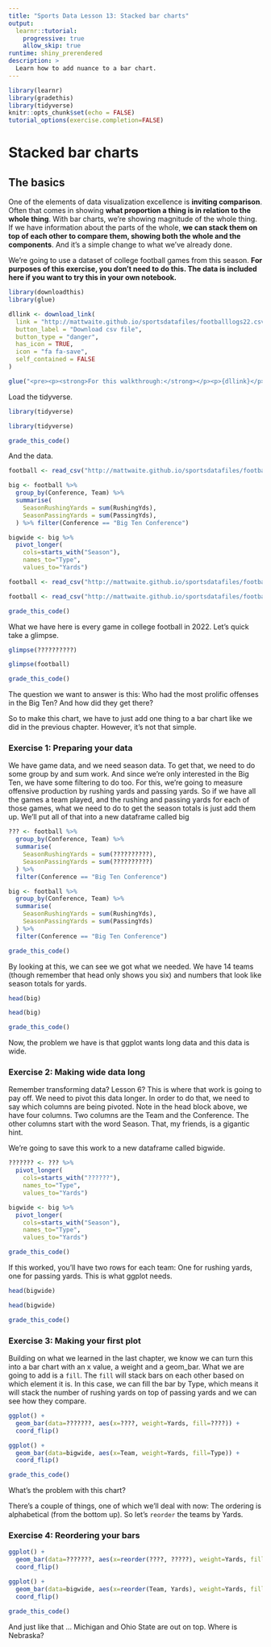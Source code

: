 ```yaml
---
title: "Sports Data Lesson 13: Stacked bar charts"
output: 
  learnr::tutorial:
    progressive: true
    allow_skip: true
runtime: shiny_prerendered
description: >
  Learn how to add nuance to a bar chart.
---
```


```r
library(learnr)
library(gradethis)
library(tidyverse)
knitr::opts_chunk$set(echo = FALSE)
tutorial_options(exercise.completion=FALSE)
```

# Stacked bar charts

## The basics

One of the elements of data visualization excellence is **inviting comparison**. Often that comes in showing **what proportion a thing is in relation to the whole thing**. With bar charts, we're showing magnitude of the whole thing. If we have information about the parts of the whole, **we can stack them on top of each other to compare them, showing both the whole and the components**. And it's a simple change to what we've already done. 

We're going to use a dataset of college football games from this season. **For purposes of this exercise, you don't need to do this. The data is included here if you want to try this in your own notebook.**

```r
library(downloadthis)
library(glue)

dllink <- download_link(
  link = "http://mattwaite.github.io/sportsdatafiles/footballlogs22.csv",
  button_label = "Download csv file",
  button_type = "danger",
  has_icon = TRUE,
  icon = "fa fa-save",
  self_contained = FALSE
)

glue("<pre><p><strong>For this walkthrough:</strong></p><p>{dllink}</p></pre>")

```

Load the tidyverse.

```r
library(tidyverse)
```
```r
library(tidyverse)
```
```r
grade_this_code()
```

And the data.

```r
football <- read_csv("http://mattwaite.github.io/sportsdatafiles/footballlogs22.csv")

big <- football %>% 
  group_by(Conference, Team) %>% 
  summarise(
    SeasonRushingYards = sum(RushingYds),
    SeasonPassingYards = sum(PassingYds),
  ) %>% filter(Conference == "Big Ten Conference")

bigwide <- big %>% 
  pivot_longer(
    cols=starts_with("Season"), 
    names_to="Type", 
    values_to="Yards")
```
```r
football <- read_csv("http://mattwaite.github.io/sportsdatafiles/footballlogs22.csv")
```
```r
football <- read_csv("http://mattwaite.github.io/sportsdatafiles/footballlogs22.csv")
```
```r
grade_this_code()
```

What we have here is every game in college football in 2022. Let's quick take a glimpse.

```r
glimpse(??????????)
```
```r
glimpse(football)
```
```r
grade_this_code()
```

The question we want to answer is this: Who had the most prolific offenses in the Big Ten? And how did they get there? 

So to make this chart, we have to just add one thing to a bar chart like we did in the previous chapter. However, it's not that simple.

### Exercise 1: Preparing your data

We have game data, and we need season data. To get that, we need to do some group by and sum work. And since we're only interested in the Big Ten, we have some filtering to do too. For this, we're going to measure offensive production by rushing yards and passing yards. So if we have all the games a team played, and the rushing and passing yards for each of those games, what we need to do to get the season totals is just add them up. We'll put all of that into a new dataframe called big

```r
??? <- football %>% 
  group_by(Conference, Team) %>% 
  summarise(
    SeasonRushingYards = sum(??????????),
    SeasonPassingYards = sum(??????????)
  ) %>% 
  filter(Conference == "Big Ten Conference")
```
```r
big <- football %>% 
  group_by(Conference, Team) %>% 
  summarise(
    SeasonRushingYards = sum(RushingYds),
    SeasonPassingYards = sum(PassingYds)
  ) %>% 
  filter(Conference == "Big Ten Conference")
```
```r
grade_this_code()
```

By looking at this, we can see we got what we needed. We have 14 teams (though remember that head only shows you six) and numbers that look like season totals for yards. 

```r
head(big)
```
```r
head(big)
```
```r
grade_this_code()
```

Now, the problem we have is that ggplot wants long data and this data is wide. 

### Exercise 2: Making wide data long

Remember transforming data? Lesson 6? This is where that work is going to pay off. We need to pivot this data longer. In order to do that, we need to say which columns are being pivoted. Note in the head block above, we have four columns. Two columns are the Team and the Conference. The other columns start with the word Season. That, my friends, is a gigantic hint.

We're going to save this work to a new dataframe called bigwide. 

```r
??????? <- ??? %>% 
  pivot_longer(
    cols=starts_with("??????"), 
    names_to="Type", 
    values_to="Yards")
```
```r
bigwide <- big %>% 
  pivot_longer(
    cols=starts_with("Season"), 
    names_to="Type", 
    values_to="Yards")
```
```r
grade_this_code()
```

If this worked, you'll have two rows for each team: One for rushing yards, one for passing yards. This is what ggplot needs. 

```r
head(bigwide)
```
```r
head(bigwide)
```
```r
grade_this_code()
```

### Exercise 3: Making your first plot

Building on what we learned in the last chapter, we know we can turn this into a bar chart with an x value, a weight and a geom_bar. What we are going to add is a `fill`. The `fill` will stack bars on each other based on which element it is. In this case, we can fill the bar by Type, which means it will stack the number of rushing yards on top of passing yards and we can see how they compare. 

```r
ggplot() + 
  geom_bar(data=???????, aes(x=????, weight=Yards, fill=????)) + 
  coord_flip()
```
```r
ggplot() + 
  geom_bar(data=bigwide, aes(x=Team, weight=Yards, fill=Type)) + 
  coord_flip()
```
```r
grade_this_code()
```

What's the problem with this chart? 

There's a couple of things, one of which we'll deal with now: The ordering is alphabetical (from the bottom up). So let's `reorder` the teams by Yards.

### Exercise 4: Reordering your bars

```r
ggplot() + 
  geom_bar(data=???????, aes(x=reorder(????, ?????), weight=Yards, fill=????)) + 
  coord_flip()
```
```r
ggplot() + 
  geom_bar(data=bigwide, aes(x=reorder(Team, Yards), weight=Yards, fill=Type)) + 
  coord_flip()
```
```r
grade_this_code()
```

And just like that ... Michigan and Ohio State are out on top. Where is Nebraska?